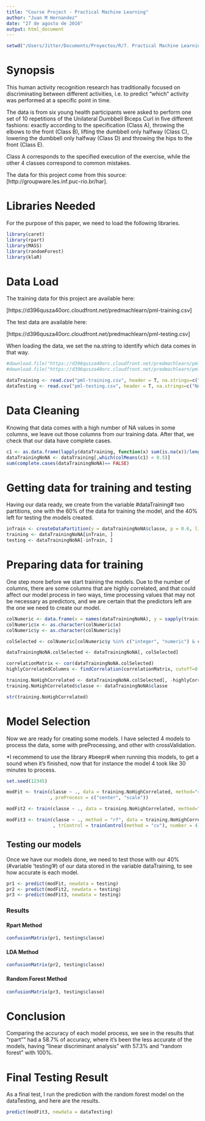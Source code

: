 ```yaml
---
title: "Course Project - Practical Machine Learning"
author: "Juan M Hernandez"
date: "27 de agosto de 2016"
output: html_document
---
```


```r
setwd("/Users/Jitter/Documents/Proyectos/R/7. Practical Machine Learning/")
```

# Synopsis
This human activity recognition research has traditionally focused on discriminating between different activities, i.e. to predict "which" activity was performed at a specific point in time.

The data is from six young health participants were asked to perform one set of 10 repetitions of the Unilateral Dumbbell Biceps Curl in five different fashions: exactly according to the specification (Class A), throwing the elbows to the front (Class B), lifting the dumbbell only halfway (Class C), lowering the dumbbell only halfway (Class D) and throwing the hips to the front (Class E).

Class A corresponds to the specified execution of the exercise, while the other 4 classes correspond to common mistakes.

The data for this project come from this source: [http://groupware.les.inf.puc-rio.br/har].

# Libraries Needed

For the purpose of this paper, we need to load the following libraries.
```r
library(caret)
library(rpart)
library(MASS)
library(randomForest)
library(klaR)
```

# Data Load

The training data for this project are available here:

[https://d396qusza40orc.cloudfront.net/predmachlearn/pml-training.csv]

The test data are available here:

[https://d396qusza40orc.cloudfront.net/predmachlearn/pml-testing.csv]

When loading the data, we set the na.string to identify which data comes in that way.
```r
#download.file("https://d396qusza40orc.cloudfront.net/predmachlearn/pml-training.csv", destfile = "pml-training.csv", method = "curl")
#download.file("https://d396qusza40orc.cloudfront.net/predmachlearn/pml-testing.csv", destfile = "pml-testing.csv", method = "curl")

dataTraining <- read.csv("pml-training.csv", header = T, na.strings=c("NA","#DIV/0!",""))
dataTesting <- read.csv("pml-testing.csv", header = T, na.strings=c("NA","#DIV/0!",""))
```

# Data Cleaning

Knowing that data comes with a high number of NA values in some columns, we leave out
those columns from our training data. After that, we check that our data have complete cases.

```r
c1 <- as.data.frame(lapply(dataTraining, function(x) sum(is.na(x))/length(x) ))
dataTrainingNoNA <- dataTraining[,which(colMeans(c1) < 0.5)]
sum(complete.cases(dataTrainingNoNA)== FALSE)
```

# Getting data for training and testing

Having our data ready, we create from the variable #dataTraining# two partitions, one
with the 60% of the data for training the model, and the 40% left for testing the models created.

```r
inTrain <- createDataPartition(y = dataTrainingNoNA$classe, p = 0.6, list = F)
training <- dataTrainingNoNA[inTrain, ]
testing <- dataTrainingNoNA[-inTrain, ]
```

# Preparing data for training

One step more before we start training the models. Due to the number of columns, there are some 
columns that are highly correlated, and that could affect our model process in two ways, time 
processing values that may not be necessary as predictors, and we are certain that the predictors
left are the one we need to create our model.

```r
colNumeric <- data.frame(x = names(dataTrainingNoNA), y = sapply(training, class))
colNumeric$x <- as.character(colNumeric$x)
colNumeric$y <- as.character(colNumeric$y)

colSelected <- colNumeric[colNumeric$y %in% c("integer", "numeric") & colNumeric$x != "X",]$x

dataTrainingNoNA.colSelected <- dataTrainingNoNA[, colSelected]

correlationMatrix <- cor(dataTrainingNoNA.colSelected)
highlyCorrelatedColumns <- findCorrelation(correlationMatrix, cutoff=0.75)

training.NoHighCorrelated <- dataTrainingNoNA.colSelected[, -highlyCorrelatedColumns]
training.NoHighCorrelated$classe <- dataTrainingNoNA$classe

str(training.NoHighCorrelated)
```

# Model Selection

Now we are ready for creating some models. I have selected 4 models to process the data,
some with preProcessing, and other with crossValidation.

*I recommend to use the library #beepr# when running this models, to get a sound when it's 
finished, now that for instance the model 4 took like 30 minutes to process.

```r
set.seed(12345)
```

```r
modFit <- train(classe ~ ., data = training.NoHighCorrelated, method="rpart"
                , preProcess = c("center", "scale"))
```

```r
modFit2 <- train(classe ~ ., data = training.NoHighCorrelated, method="lda")
```

```r
modFit3 <- train(classe ~ ., method = "rf", data = training.NoHighCorrelated
                 , trControl = trainControl(method = "cv"), number = 4)
```


## Testing our models

Once we have our models done, we need to test those with our 40% (#variable 'testing'#) of our data stored
in the variable dataTraining, to see how accurate is each model.

```r
pr1 <- predict(modFit, newdata = testing)
pr2 <- predict(modFit2, newdata = testing)
pr3 <- predict(modFit3, newdata = testing)
```

### Results

#### Rpart Method
```r
confusionMatrix(pr1, testing$classe)
```
#### LDA Method
```r
confusionMatrix(pr2, testing$classe)
```
#### Random Forest Method
```r
confusionMatrix(pr3, testing$classe)
```

# Conclusion

Comparing the accuracy of each model process, we see in the results that "rpart"" had a 58.7% of accuracy, where it's been the less
accurate of the models, having "linear discriminant analysis" with 57.3% and "random forest" with 100%.

# Final Testing Result

As a final test, I run the prediction with the random forest model on the dataTesting, and here are the results.

```r
predict(modFit3, newdata = dataTesting)
```
